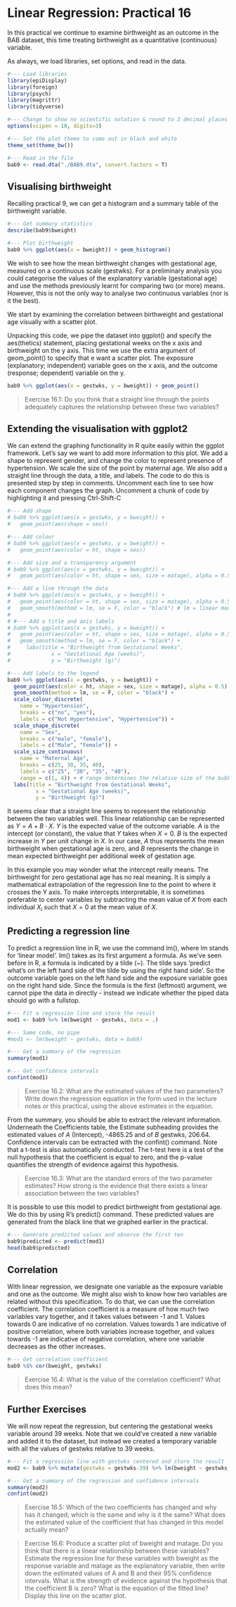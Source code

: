 
# Linear Regression: Practical 16

In this practical we continue to examine birthweight as an outcome in the BAB dataset, this time treating birthweight as a quantitative (continuous) variable. 

As always, we load libraries, set options, and read in the data.

```r
#--- Load libraries
library(epiDisplay)
library(foreign)
library(psych)
library(magrittr)
library(tidyverse)

#--- Change to show no scientific notation & round to 3 decimal places
options(scipen = 10, digits=3) 

#--- Set the plot theme to come out in black and white
theme_set(theme_bw())

#--- Read in the file
bab9 <- read.dta("./BAB9.dta", convert.factors = T) 
```

## Visualising birthweight

Recalling practical 9, we can get a histogram and a summary table of the birthweight variable.

```r
#--- Get summary statistics
describe(bab9$bweight)

#--- Plot birthweight
bab9 %>% ggplot(aes(x = bweight)) + geom_histogram()
```

We wish to see how the mean birthweight changes with gestational age, measured on a continuous scale (gestwks). For a preliminary analysis you could categorise the values of the explanatory variable (gestational age) and use the methods previously learnt for comparing two (or more) means. However, this is not the only way to analyse two continuous variables (nor is it the best).

We start by examining the correlation between birthweight and gestational age visually with a scatter plot.

Unpacking this code, we pipe the dataset into ggplot() and specify the aes(thetics) statement, placing gestational weeks on the x axis and birthweight on the y axis. This time we use the extra argument of geom_point() to specify that e want a scatter plot. The exposure (explanatory; independent) variable goes on the x axis, and the outcome (response; dependent) variable on the y.

```r
bab9 %>% ggplot(aes(x = gestwks, y = bweight)) + geom_point()
```


> Exercise 16.1: Do you think that a straight line through the points adequately captures the relationship between these two variables?

## Extending the visualisation with ggplot2 

We can extend the graphing functionality in R quite easily within the ggplot framework. Let's say we want to add more information to this plot. We add a shape to represent gender, and change the color to represent presence of hypertension. We scale the size of the point by maternal age. We also add a straight line through the data, a title, and labels. The code to do this is presented step by step in comments. Uncomment each line to see how each component changes the graph. Uncomment a chunk of code by highlighting it and pressing Ctrl-Shift-C

```r
#--- Add shape
# bab9 %>% ggplot(aes(x = gestwks, y = bweight)) + 
#   geom_point(aes(shape = sex)) 

#--- Add colour
# bab9 %>% ggplot(aes(x = gestwks, y = bweight)) + 
#   geom_point(aes(color = ht, shape = sex)) 

#--- Add size and a transparency argument
# bab9 %>% ggplot(aes(x = gestwks, y = bweight)) +
#   geom_point(aes(color = ht, shape = sex, size = matage), alpha = 0.5)

#--- Add a line through the data
# bab9 %>% ggplot(aes(x = gestwks, y = bweight)) +
#   geom_point(aes(color = ht, shape = sex, size = matage), alpha = 0.5) +
#   geom_smooth(method = lm, se = F, color = "black") # lm = linear model; se = F turns off CIs
# 
# #--- Add a title and axis labels
# bab9 %>% ggplot(aes(x = gestwks, y = bweight)) +
#   geom_point(aes(color = ht, shape = sex, size = matage), alpha = 0.5) +
#   geom_smooth(method = lm, se = F, color = "black") +
#     labs(title = "Birthweight from Gestational Weeks", 
#             x = "Gestational Age (weeks)",
#             y = "Birthweight (g)")

#--- Add labels to the legend
bab9 %>% ggplot(aes(x = gestwks, y = bweight)) +
  geom_point(aes(color = ht, shape = sex, size = matage), alpha = 0.5) +
  geom_smooth(method = lm, se = F, color = "black") +
  scale_colour_discrete(
    name = "Hypertension",
    breaks = c("no", "yes"),
    labels = c("Not Hypertensive", "Hypertensive")) +
  scale_shape_discrete(
    name = "Sex",
    breaks = c("male", "female"),
    labels = c("Male", "Female")) +
  scale_size_continuous(
    name = "Maternal Age",
    breaks = c(25, 30, 35, 40),
    labels = c("25", "30", "35", "40"),
    range = c(1, 4)) + # range determines the relative size of the bubbles
  labs(title = "Birthweight from Gestational Weeks",
         x = "Gestational Age (weeks)",
         y = "Birthweight (g)")

```

It seems clear that a straight line seems to represent the relationship between the two variables well. This linear relationship can be represented as $Y = A + B \cdot X$. $Y$ is the expected value of the outcome variable. $A$ is the intercept (or constant), the value that $Y$ takes when $X = 0$. $B$ is the expected increase in $Y$ per unit change in $X$. In our case, $A$ thus represents the mean birthweight when gestational age is zero, and $B$ represents the change in mean expected birthweight per additional week of gestation age.

In this example you may wonder what the intercept really means. The birthweight for zero gestational age has no real meaning. It is simply a mathematical extrapolation of the regression line to the point to where it crosses the Y axis. To make intercepts interpretable, it is sometimes preferable to center variables by subtracting the mean value of $X$ from each individual $X_i$ such that $X = 0$ at the mean value of $X$.

## Predicting a regression line

To predict a regression line in R, we use the command lm(), where lm stands for 'linear model'. lm() takes as its first argument a formula. As we've seen before in R, a formula is indicated by a tilde (~). The tilde says 'predict what's on the left hand side of the tilde by using the right hand side'. So the outcome variable goes on the left hand side and the exposure variable goes on the right hand side. Since the formula is the first (leftmost) argument, we cannot pipe the data in directly - instead we indicate whether the piped data should go with a fullstop.

```r
#--- Fit a regression line and store the result
mod1 <- bab9 %>% lm(bweight ~ gestwks, data = .)

#--- Same code, no pipe
#mod1 <- lm(bweight ~ gestwks, data = bab9)

#--- Get a summary of the regression
summary(mod1)

#--- Get confidence intervals
confint(mod1)
```


> Exercise 16.2: What are the estimated values of the two parameters? Write down the regression equation in the form used in the lecture notes or this practical, using  the above estimates in the equation. 

From the summary, you should be able to extract the relevant information. Underneath the Coefficients table, the Estimate subheading provides the estimated values of $A$ (Intercept), -4865.25 and of $B$ gestwks, 206.64. Confidence intervals can be extracted with the confint() command. Note that a t-test is also automatically conducted. The t-test here is a test of the null hypothesis that the coefficient is equal to zero, and the p-value quantifies the strength of evidence against this hypothesis.


>Exercise 16.3: What are the standard errors of the two parameter estimates? How strong is the evidence
that there exists a linear association between the two variables?

It is possible to use this model to predict birthweight from gestational age. We do this by using R's predict() command. These predicted values are generated from the black line that we graphed earlier in the practical. 

```r
#--- Generate predicted values and observe the first ten
bab9$predicted <- predict(mod1)
head(bab9$predicted)
```

## Correlation

With linear regression, we designate one variable as the exposure variable and one as the outcome. We might also wish to know how two variables are related without this specification. To do that, we can use the correlation coefficient. The correlation coefficient is a measure of how much two variables vary together, and it takes values between -1 and 1. Values towards 0 are indicative of no correlation. Values towards 1 are indicative of positive correlation, where both variables increase together, and values towards -1 are indicative of negative correlation, where one variable decreases as the other increases.

```r
#--- Get correlation coefficient
bab9 %$% cor(bweight, gestwks)
```


> Exercise 16.4: What is the value of the correlation coefficient? What does this mean?


## Further Exercises

We will now repeat the regression, but centering the gestational weeks variable around 39 weeks. Note that we could've created a new variable and added it to the dataset, but instead we created a temporary variable with all the values of gestwks relative to 39 weeks.

```r
#--- Fit a regression line with gestwks centered and store the result
mod2 <- bab9 %>% mutate(gestwks = gestwks-39) %>% lm(bweight ~ gestwks, data = .)

#--- Get a summary of the regression and confidence intervals
summary(mod2)
confint(mod2)
```


>Exercise 16.5: Which of the two coefficients has changed and why has it changed; which is the same and why is it the same? What does the estimated value of the coefficient that has changed in this model actually mean?



> Exercise 16.6: Produce a scatter plot of bweight and matage. Do you think that there is a linear relationship between these variables? Estimate the regression line for these variables with bweight as the response variable and matage as the explanatory variable, then write down the estimated values of A and B and their 95% confidence intervals. What is the strength of evidence against the hypothesis that the coefficient B is zero? What is the equation of the fitted line? Display this line on the scatter plot. 

